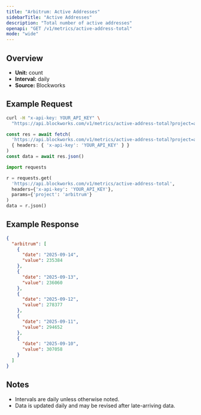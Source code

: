 ```yaml
---
title: "Arbitrum: Active Addresses"
sidebarTitle: "Active Addresses"
description: "Total number of active addresses"
openapi: "GET /v1/metrics/active-address-total"
mode: "wide"
---
```


## Overview

- **Unit:** count
- **Interval:** daily
- **Source:** Blockworks

## Example Request

<CodeGroup>

```bash cURL
curl -H "x-api-key: YOUR_API_KEY" \
  "https://api.blockworks.com/v1/metrics/active-address-total?project=arbitrum"
```

```typescript TypeScript
const res = await fetch(
  'https://api.blockworks.com/v1/metrics/active-address-total?project=arbitrum',
  { headers: { 'x-api-key': 'YOUR_API_KEY' } }
)
const data = await res.json()
```

```python Python
import requests

r = requests.get(
  'https://api.blockworks.com/v1/metrics/active-address-total',
  headers={'x-api-key': 'YOUR_API_KEY'},
  params={'project': 'arbitrum'}
)
data = r.json()
```

</CodeGroup>

## Example Response

```json
{
  "arbitrum": [
    {
      "date": "2025-09-14",
      "value": 235384
    },
    {
      "date": "2025-09-13",
      "value": 236060
    },
    {
      "date": "2025-09-12",
      "value": 278377
    },
    {
      "date": "2025-09-11",
      "value": 294652
    },
    {
      "date": "2025-09-10",
      "value": 307058
    }
  ]
}
```

## Notes
- Intervals are daily unless otherwise noted.
- Data is updated daily and may be revised after late-arriving data.